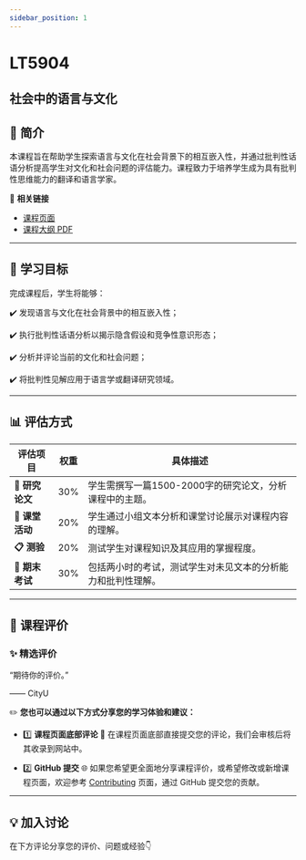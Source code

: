 ```yaml
---
sidebar_position: 1
---
```


# LT5904
## 社会中的语言与文化

## **📘 简介**
本课程旨在帮助学生探索语言与文化在社会背景下的相互嵌入性，并通过批判性话语分析提高学生对文化和社会问题的评估能力。课程致力于培养学生成为具有批判性思维能力的翻译和语言学家。

🔗 **相关链接**
- [课程页面](https://www.cityu.edu.hk/catalogue/pg/202425/course/LT5904.htm)
- [课程大纲 PDF](https://www.cityu.edu.hk/catalogue/pg/202425/course/LT5904.pdf)

---

## **🎯 学习目标**

完成课程后，学生将能够：

✔️ 发现语言与文化在社会背景中的相互嵌入性；

✔️ 执行批判性话语分析以揭示隐含假设和竞争性意识形态；

✔️ 分析并评论当前的文化和社会问题；

✔️ 将批判性见解应用于语言学或翻译研究领域。

---

## **📊 评估方式**

| **评估项目**              | **权重** | **具体描述**                                                                                     |
|--------------------------|---------|-----------------------------------------------------------------------------------------------|
| **📄 研究论文**            | 30%     | 学生需撰写一篇1500-2000字的研究论文，分析课程中的主题。                                               |
| **💬 课堂活动**            | 20%     | 学生通过小组文本分析和课堂讨论展示对课程内容的理解。                                                 |
| **📋 测验**               | 20%     | 测试学生对课程知识及其应用的掌握程度。                                                             |
| **📝 期末考试**            | 30%     | 包括两小时的考试，测试学生对未见文本的分析能力和批判性理解。                                           |

---

## **💬 课程评价**

### ✨ **精选评价**
<div className={commentStyles.commentBox}>
    <p className={commentStyles.commentText}>
        “期待你的评价。”
    </p>
    <p className={commentStyles.commentAuthor}>—— CityU</p>
</div>

✏️ **您也可以通过以下方式分享您的学习体验和建议：**

- 1️⃣ **课程页面底部评论**
💬 在课程页面底部直接提交您的评论，我们会审核后将其收录到网站中。

- 2️⃣ **GitHub 提交**
🌐 如果您希望更全面地分享课程评价，或希望修改或新增课程页面，欢迎参考 [Contributing](/contributing) 页面，通过 GitHub 提交您的贡献。

---

## **💡 加入讨论**

在下方评论分享您的评价、问题或经验👇
<Utterances />
